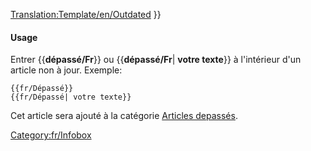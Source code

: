 <noinclude>[[Translation:Template/en/Outdated]]</noinclude>{{en/Ambox| type  = content
| image = en/Outdated content.png | alt = Contenu Dépassé
| text  = <strong>À mettre à jour</strong><br />
Cette article ou une de ses section n'est plus à jour. Une partie de son contenu peut ne plus exister suite aux changements de la dernière version. Veuillez mettre à jour cet article. {{#IF: {{{1|}}} |<br>{{{1}}}|}}
}}<includeonly>{{{2|[[Category:fr/Articles depassés]]}}}</includeonly><noinclude>

====Usage====
Entrer <nowiki>{{</nowiki>'''dépassé/Fr'''<nowiki>}}</nowiki> ou <nowiki>{{</nowiki>'''dépassé/Fr'''| '''votre texte'''<nowiki>}}</nowiki> à l'intérieur d'un article non à jour. Exemple:
<pre>
{{fr/Dépassé}} 
{{fr/Dépassé| votre texte}}
</pre>
Cet article sera ajouté à la catégorie [[:Category:fr/Articles depassés|Articles depassés]].

[[Category:fr/Infobox]]</noinclude>